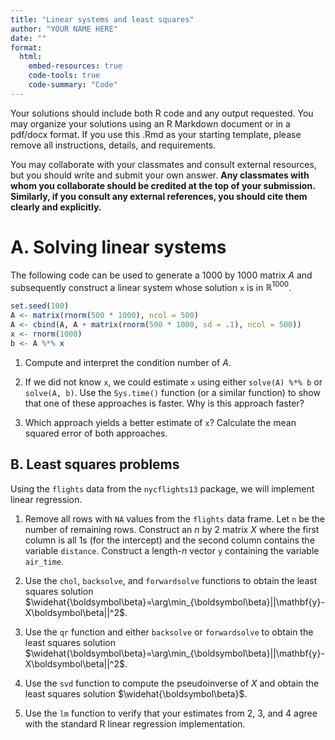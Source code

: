 ```yaml
---
title: "Linear systems and least squares"
author: "YOUR NAME HERE"
date: ""
format: 
  html:
    embed-resources: true
    code-tools: true
    code-summary: "Code"
---
```

Your solutions should include both R code and any output requested. You may organize your solutions using an R Markdown document or in a pdf/docx format. If you use this .Rmd as your starting template, please remove all instructions, details, and requirements. 

You may collaborate with your classmates and consult external resources, but you should write and submit your own answer. **Any classmates with whom you collaborate should be credited at the top of your submission. Similarly, if you consult any external references, you should cite them clearly and explicitly.**

# A. Solving linear systems

The following code can be used to generate a 1000 by 1000 matrix $A$ and subsequently construct a linear system whose solution `x` is in $\mathbb{R}^{1000}$.

```r
set.seed(100)
A <- matrix(rnorm(500 * 1000), ncol = 500)
A <- cbind(A, A + matrix(rnorm(500 * 1000, sd = .1), ncol = 500))
x <- rnorm(1000)
b <- A %*% x
```

1. Compute and interpret the condition number of $A$. 

2. If we did not know `x`, we could estimate `x` using either `solve(A) %*% b` or `solve(A, b)`. Use the `Sys.time()` function (or a similar function) to show that one of these approaches is faster. Why is this approach faster?

3. Which approach yields a better estimate of `x`? Calculate the mean squared error of both approaches. 

## B. Least squares problems

Using the `flights` data from the `nycflights13` package, we will implement linear regression. 

1. Remove all rows with `NA` values from the `flights` data frame. Let `n` be the number of remaining rows. Construct an $n$ by 2 matrix $X$ where the first column is all 1s (for the intercept) and the second column contains the variable `distance`. Construct a length-$n$ vector `y` containing the variable `air_time`.

2. Use the `chol`, `backsolve`, and `forwardsolve` functions to obtain the least squares solution $\widehat{\boldsymbol\beta}=\arg\min_{\boldsymbol\beta}||\mathbf{y}-X\boldsymbol\beta||^2$.

3. Use the `qr` function and either `backsolve` or `forwardsolve` to obtain the least squares solution $\widehat{\boldsymbol\beta}=\arg\min_{\boldsymbol\beta}||\mathbf{y}-X\boldsymbol\beta||^2$.

4. Use the `svd` function to compute the pseudoinverse of $X$ and obtain the least squares solution $\widehat{\boldsymbol\beta}$.

5. Use the `lm` function to verify that your estimates from 2, 3, and 4 agree with the standard R linear regression implementation.